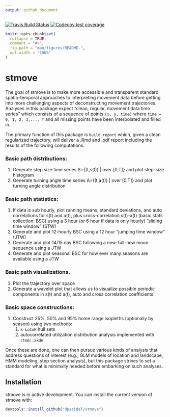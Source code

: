 ```yaml
---
output: github_document
---
```


<!-- README.md is generated from README.Rmd. Please edit that file -->

[![Travis Build Status](https://travis-ci.com/dpseidel/stmove.svg?token=ZVrezsGfh5uSAe6FpgAU&branch=master)](https://travis-ci.com/dpseidel/stmove)
[![Codecov test coverage](https://codecov.io/gh/dpseidel/stmove/branch/master/graph/badge.svg?token=A1gUYaWSSY)](https://codecov.io/gh/dpseidel/stmove)

```r
knitr::opts_chunk$set(
  collapse = TRUE,
  comment = "#>",
  fig.path = "man/figures/README-",
  out.width = "100%"
)
```
# stmove

The goal of stmove is to make more accessible and transparent standard spatio-temporal
approaches to interpreting movement data before getting into more challenging 
aspects of deconstructing movement trajectories.  Analyses in this package expect
“clean, regular, movement data time series” which consists of a sequence of
points `(x, y, time)` where `time = 0, 1, 2, 3,..., T` and all missing points 
have been interpolated and filled in.

The primary function of this package is `build_report` which, given a clean
regularized trajectory, will deliver a .Rmd and .pdf report including the 
results of the following computations. 

### Basic path distributions:
1. Generate step size time series S={(t,s(t)) | over [0,T]} and plot step-size histogram
2. Generate turning angle time series A={(t,a(t)) | over [0,T]} and plot turning angle distribution

### Basic path statistics:
1. If data is sub hourly, plot running means, standard deviations, and auto 
correlations for s(t) and a(t), plus cross-correlation s(t)-a(t) (basic stats 
collection: BSC) using a 3 hour (or 6 hour if data is only hourly) "sliding time window” (STW)
2. Generate and plot 12-hourly BSC  using a 12 hour “jumping time window” (JTW)
3. Generate and plot 14/15 day BSC following a new-full-new moon sequence using a JTW
4. Generate and plot seasonal BSC for how ever many seasons are available using a JTW

### Basic path visualizations.
1.  Plot the trajectory over space
2.  Generate a wavelet plot that allows us to visualize possible periodic 
components in s(t) and a(t), auto and cross correlation coefficients.

### Basic space constructions:
1.  Construct 25%, 50%  and 95% home range isopleths (optionally by season) using two methods: 
    1. `k-LoCoH` hull sets
    2. autocorrelated utilization distribution analysis implemented with `ctmm::akde`

Once these are done, one can then pursue various kinds of analysis that address 
questions of interest (e.g., GLM models of location and landscape, HMM modeling,
step section analysis), but this package strives to set a standard for what is 
minimally needed before embarking on such analyses.

## Installation

stmove is in active development. You can install the current version of stmove with:

``` r
devtools::install_github("dpseidel/stmove")
```
